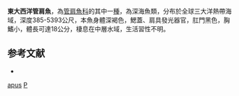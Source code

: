 {{Speciesbox
| taxon = Platytroctes apus
| binomial_authority = [[Günther|Günther]], 1878
| image = Platytroctes apus.jpg
| image_width = 250px
| status = NE
| status_system = IUCN3.1
| synonyms = *''Platytroctes procerus'', <small>Brauer, 1906</small>
}}

'''東大西洋管肩魚'''，為[[管肩魚科|管肩魚科]]的其中一[[種|種]]，為深海魚類，分布於全球三大洋熱帶海域，深度385-5393公尺，本魚身體深褐色，鰓蓋、肩具發光器官，肛門黑色，胸鰭小，體長可達18公分，棲息在中層水域，生活習性不明。

==参考文献==
*{{FishBase_species|genus=Platytroctes|species=apus|year=2015|month=9}}

{{Taxonbar}}
[[Category:管肩魚屬|apus]]
[[Category:1878年描述的魚類|P]]